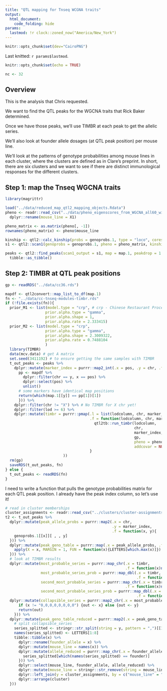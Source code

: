 ```yaml
---
title: "QTL mapping for Tnseq WCGNA traits"
output: 
  html_document: 
    code_folding: hide
params:
  lastmod: !r clock::zoned_now("America/New_York")
---
```


```r
knitr::opts_chunk$set(dev="CairoPNG")
```



Last knitted: `r params$lastmod`.



```r
knitr::opts_chunk$set(echo = TRUE)
```

```r
nc <- 32
```

## Overview

This is the analysis that Chris requested.

We want to find the QTL peaks for the WGCNA traits that Rick Baker determined. 

Once we have those peaks, we'll use TIMBR at each peak to get the allelic series.

We'll also look at founder allele dosages (at QTL peak position) per mouse line.

We'll look at the patterns of genotype probabilities among mouse lines in each cluster, where the clusters are defined as in Clare's preprint. In short, there are six clusters and 
we want to see if there are distinct immunological responses for the different clusters.

## Step 1: map the Tnseq WGCNA traits

```r
library(magrittr)
```


```r
load("../data/reduced_map_qtl2_mapping_objects.Rdata")
pheno <- readr::read_csv("../data/pheno_eigenscores_from_WGCNA_all60_win.csv") %>%
  dplyr::rename(mouse_line = X1)

pheno_matrix <- as.matrix(pheno[, -1])
rownames(pheno_matrix) <- pheno$mouse_line
```

```r
kinship <- qtl2::calc_kinship(probs = genoprobs.1, type = "loco", cores = nc)
s1 <- qtl2::scan1(genoprobs = genoprobs.1, pheno = pheno_matrix, kinship = kinship, reml = TRUE, cores = nc)
```

```r
peaks <- qtl2::find_peaks(scan1_output = s1, map = map.1, peakdrop = 1.5, prob = 0.95, cores = nc, threshold = 6) %>%
  tibble::as_tibble()
```

## Step 2: TIMBR at QTL peak positions




```r
gp <- readRDS("../data/cc36.rds")
```
```r
mapdf <- qtl2convert::map_list_to_df(map.1)
fn <- "../data/cc-tnseq-modules-timbr.rds"
if (!file.exists(fn)){
  prior_M1 <- list(model.type = "crp", # crp - Chinese Restaurant Process
                  prior.alpha.type = "gamma",
                  prior.alpha.shape = 1,
                  prior.alpha.rate = 2.333415)
  prior_M2 <- list(model.type = "crp",
                  prior.alpha.type = "gamma",
                  prior.alpha.shape = 2.3009322,
                  prior.alpha.rate = 0.7488104
                  )
  library(TIMBR)
  data(mcv.data) # get A matrix
  set.seed(3411192) # to ensure getting the same samples with TIMBR
  t_out_peaks <- peaks %>%
    dplyr::mutate(marker_index = purrr::map2_int(.x = pos, .y = chr, .f = function(x, y){
      pp <- mapdf %>%
        dplyr::filter(chr == y, x == pos) %>%
        dplyr::select(pos) %>%
        unlist()
      # some markers have identical map positions
      return(which(map.1[[y]] == pp[1])[1]) 
      })) %>%
    dplyr::filter(chr != "X") %>% # No TIMBR for X chr yet!
    dplyr::filter(lod >= 6) %>%
    dplyr::mutate(timbr = purrr::pmap(.l = list(lodcolumn, chr, marker_index), 
                                      .f = function(lodcolumn, chr, marker_index){
                                        qtl2tb::run_timbr(lodcolumn, 
                                                          chr, 
                                                          marker_index, 
                                                          gp,
                                                          pheno = pheno_matrix[, lodcolumn, drop = FALSE],
                                                          addcovar = NULL)
                                      }
                          ))
  rm(gp)
  saveRDS(t_out_peaks, fn)
} else {
  t_out_peaks <- readRDS(fn)
}
```

I need to write a function that pulls the genotype probabilities matrix for each
QTL peak position. I already have the peak index column, so let's use it!

```r
# read in cluster memberships
cluster_assignments <- readr::read_csv("../clusters/cluster-assignments.csv")
t2 <- t_out_peaks %>% 
  dplyr::mutate(peak_allele_probs = purrr::map2(.x = chr, 
                                                .y = marker_index, 
                                                .f = function(x, y){
    genoprobs.1[[x]][ , , y]
  })) %>%
  dplyr::mutate(peak_geno_table = purrr::map(.x = peak_allele_probs, .f = function(x){
    apply(X = x, MARGIN = 1, FUN = function(x){LETTERS[which.max(x)]})
  })) %>% 
  # look at TIMBR results
  dplyr::mutate(most_probable_series = purrr::map_chr(.x = timbr, 
                                                      .f = function(x)names(x$p.M.given.y[1])), 
                most_probable_series_prob = purrr::map_dbl(.x = timbr, 
                                                           .f = function(x)x$p.M.given.y[1]),
                second_most_probable_series = purrr::map_chr(.x = timbr, 
                                                      .f = function(x)names(x$p.M.given.y[2])), 
                second_most_probable_series_prob = purrr::map_dbl(.x = timbr, 
                                                           .f = function(x)x$p.M.given.y[2])) %>%
  dplyr::mutate(collapsible_series = purrr::map2_chr(.x = most_probable_series, .y = second_most_probable_series, .f = function(x, y){
      if (x != "0,0,0,0,0,0,0,0") {out <- x} else {out <- y}
      return(out)
    })) %>%
  dplyr::mutate(peak_geno_table_reduced = purrr::map2(.x = peak_geno_table, .y = collapsible_series, .f = function(x, y){
    # split collapsible_series
    series_splitted <- stringr::str_split(string = y, pattern = ",")[[1]]
    names(series_splitted) <- LETTERS[1:8]
    tibble::tibble(x) %>%
      dplyr::rename(founder_allele = x) %>%
      dplyr::mutate(mouse_line = names(x)) %>%
      dplyr::mutate(allele_reduced = purrr::map_chr(.x = founder_allele, .f = function(founder){
        series_splitted[which(names(series_splitted) == founder)]
      })) %>%
      dplyr::select(mouse_line, founder_allele, allele_reduced) %>%
      dplyr::mutate(mouse_line = stringr::str_remove(string = mouse_line, pattern = "cs")) %>%
      dplyr::left_join(y = cluster_assignments, by = c("mouse_line" = "line")) %>%
      dplyr::arrange(cluster)
  })) 
```





